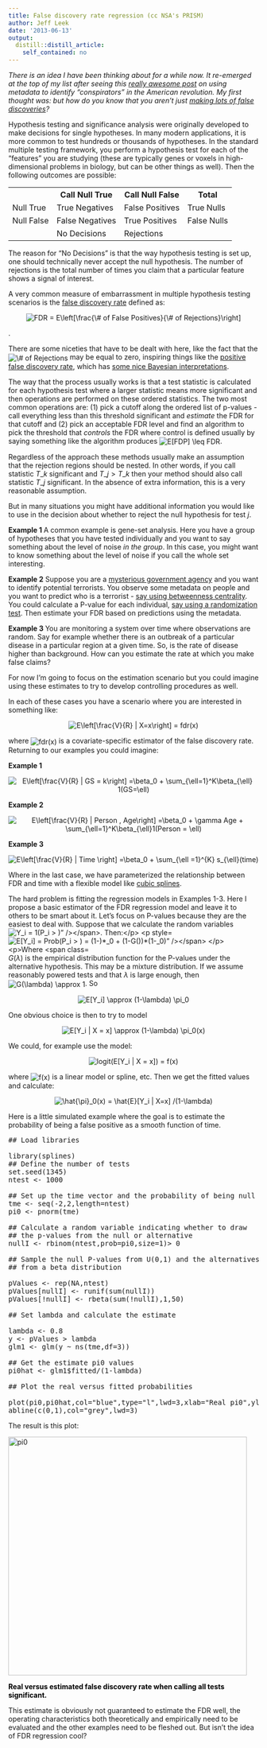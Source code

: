 ```yaml
---
title: False discovery rate regression (cc NSA's PRISM)
author: Jeff Leek
date: '2013-06-13'
output:
  distill::distill_article:
    self_contained: no
---
```


_There is an idea I have been thinking about for a while now. It re-emerged at the top of my list after seeing this [really awesome post](http://kieranhealy.org/blog/archives/2013/06/09/using-metadata-to-find-paul-revere/) on using metadata to identify "conspirators" in the American revolution. My first thought was: but how do you know that you aren't just [making lots of false discoveries](http://www.statsblogs.com/2013/06/07/how-likely-is-the-nsa-prism-program-to-catch-a-terrorist/)?_

Hypothesis testing and significance analysis were originally developed to make decisions for single hypotheses. In many modern applications, it is more common to test hundreds or thousands of hypotheses. In the standard multiple testing framework, you perform a hypothesis test for each of the "features" you are studying (these are typically genes or voxels in high-dimensional problems in biology, but can be other things as well). Then the following outcomes are possible:

<div class="table-responsive">
  <table  style="width:100%; "  class="easy-table easy-table-default " border="0">
    <tr>
      <th >
      </th>
      
      <th >
        Call Null True
      </th>
      
      <th >
        Call Null False
      </th>
      
      <th >
        Total
      </th>
    </tr>
    
    <tr>
      <td >
        Null True
      </td>
      
      <td >
        True Negatives
      </td>
      
      <td >
        False Positives
      </td>
      
      <td >
        True Nulls
      </td>
    </tr>
    
    <tr>
      <td >
        Null False
      </td>
      
      <td >
        False Negatives
      </td>
      
      <td >
        True Positives
      </td>
      
      <td >
        False Nulls
      </td>
    </tr>
    
    <tr>
      <td >
      </td>
      
      <td >
        No Decisions
      </td>
      
      <td >
        Rejections
      </td>
    </tr>
  </table>
</div>

The reason for "No Decisions" is that the way hypothesis testing is set up, one should technically never accept the null hypothesis. The number of rejections is the total number of times you claim that a particular feature shows a signal of interest.

A very common measure of embarrassment in multiple hypothesis testing scenarios is the [false discovery rate](http://www.pnas.org/content/100/16/9440.long) defined as:

<p style='text-align:center;'>
  <span class='MathJax_Preview'><img src='http://simplystatistics.org/wp-content/plugins/latex/cache/tex_8872a758f47a82b2e07e611dd230ce08.gif' style='vertical-align: middle; border: none;' class='tex' alt=" FDR = E\left[\frac{\# of False Positives}{\# of Rejections}\right] " /></span>
</p>.

There are some niceties that have to be dealt with here, like the fact that the <span class='MathJax_Preview'><img src='http://simplystatistics.org/wp-content/plugins/latex/cache/tex_ffd8d02b433631d1f60bb73a1d273664.gif' style='vertical-align: middle; border: none; ' class='tex' alt="\# of Rejections" /></span> may be equal to zero, inspiring things like the [positive false discovery rate](http://www.genomine.org/papers/directfdr.pdf), which has [some nice Bayesian interpretations](http://genomics.princeton.edu/storeylab/papers/Storey_Annals_2003.pdf).

The way that the process usually works is that a test statistic is calculated for each hypothesis test where a larger statistic means more significant and then operations are performed on these ordered statistics. The two most common operations are: (1) pick a cutoff along the ordered list of p-values - call everything less than this threshold significant and _estimate_ the FDR for that cutoff and (2) pick an acceptable FDR level and find an algorithm to pick the threshold that _controls_ the FDR where control is defined usually by saying something like the algorithm produces <span class='MathJax_Preview'><img src='http://simplystatistics.org/wp-content/plugins/latex/cache/tex_05efdcd0b987f4b9c9667b1b0ffe3e9c.gif' style='vertical-align: middle; border: none; ' class='tex' alt="E[FDP] \leq FDR" /></span>.

Regardless of the approach these methods usually make an assumption that the rejection regions should be nested. In other words, if you call statistic $T\_k$ significant and $T\_j > T\_k$ then your method should also call statistic $T\_j$ significant. In the absence of extra information, this is a very reasonable assumption.

But in many situations you might have additional information you would like to use in the decision about whether to reject the null hypothesis for test $j$.

**Example 1 **A common example is gene-set analysis. Here you have a group of hypotheses that you have tested individually and you want to say something about the level of noise _in the group_. In this case, you might want to know something about the level of noise if you call the whole set interesting.

**Example 2** Suppose you are a [mysterious government agency](http://www.nsa.gov/) and you want to identify potential terrorists. You observe some metadata on people and you want to predict who is a terrorist - [say using betweenness centrality](http://kieranhealy.org/blog/archives/2013/06/09/using-metadata-to-find-paul-revere/). You could calculate a P-value for each individual, [say using a randomization test](http://kieranhealy.org/blog/archives/2013/06/09/using-metadata-to-find-paul-revere/). Then estimate your FDR based on predictions using the metadata.

**Example 3 **You are monitoring a system over time where observations are random. Say for example whether there is an outbreak of a particular disease in a particular region at a given time. So, is the rate of disease higher than background. How can you estimate the rate at which you make false claims?

For now I'm going to focus on the estimation scenario but you could imagine using these estimates to try to develop controlling procedures as well.

In each of these cases you have a scenario where you are interested in something like:

<p style='text-align:center;'>
  <span class='MathJax_Preview'><img src='http://simplystatistics.org/wp-content/plugins/latex/cache/tex_6b9dec89fd15463535787dae9770a119.gif' style='vertical-align: middle; border: none;' class='tex' alt=" E\left[\frac{V}{R} | X=x\right] = fdr(x) " /></span>
</p>

where <span class='MathJax_Preview'><img src='http://simplystatistics.org/wp-content/plugins/latex/cache/tex_d050cb5977ffc8b20156a55d09523b37.gif' style='vertical-align: middle; border: none; ' class='tex' alt="fdr(x)" /></span> is a covariate-specific estimator of the false discovery rate. Returning to our examples you could imagine:

**Example 1**

<p style='text-align:center;'>
  <span class='MathJax_Preview'><img src='http://simplystatistics.org/wp-content/plugins/latex/cache/tex_1d320f0acb560fdcbb3a754382fdfff6.gif' style='vertical-align: middle; border: none;' class='tex' alt=" E\left[\frac{V}{R} | GS = k\right] =\beta_0 + \sum_{\ell=1}^K\beta_{\ell} 1(GS=\ell) " /></span>
</p>

**Example 2**

<p style='text-align:center;'>
  <span class='MathJax_Preview'><img src='http://simplystatistics.org/wp-content/plugins/latex/cache/tex_9098601d0984950edac65551f02c21d5.gif' style='vertical-align: middle; border: none;' class='tex' alt=" E\left[\frac{V}{R} | Person , Age\right] =\beta_0 + \gamma Age + \sum_{\ell=1}^K\beta_{\ell}1(Person = \ell)" /></span>
</p>

**Example 3**

<p style='text-align:center;'>
  <span class='MathJax_Preview'><img src='http://simplystatistics.org/wp-content/plugins/latex/cache/tex_f91ccbb594db69ad1f8c4a6ce55aafe7.gif' style='vertical-align: middle; border: none;' class='tex' alt=" E\left[\frac{V}{R} | Time \right] =\beta_0 + \sum_{\ell =1}^{K} s_{\ell}(time)" /></span>
</p>

Where in the last case, we have parameterized the relationship between FDR and time with a flexible model like [cubic splines](http://en.wikipedia.org/wiki/Spline_(mathematics)).

The hard problem is fitting the regression models in Examples 1-3. Here I propose a basic estimator of the FDR regression model and leave it to others to be smart about it. Let's focus on P-values because they are the easiest to deal with. Suppose that we calculate the random variables <span class='MathJax_Preview'><img src='http://simplystatistics.org/wp-content/plugins/latex/cache/tex_950d9b6e1b9ec640c200f498edce462e.gif' style='vertical-align: middle; border: none; ' class='tex' alt="Y_i = 1(P_i > \lambda)" /></span>. Then:

<p style='text-align:center;'>
  <span class='MathJax_Preview'><img src='http://simplystatistics.org/wp-content/plugins/latex/cache/tex_3fab11118e2a7046c2f292c6b8c4b02c.gif' style='vertical-align: middle; border: none;' class='tex' alt=" E[Y_i] = Prob(P_i > \lambda) = (1-\lambda)*\pi_0 + (1-G(\lambda))*(1-\pi_0)" /></span>
</p>

Where $G(\lambda)$ is the empirical distribution function for the P-values under the alternative hypothesis. This may be a mixture distribution. If we assume reasonably powered tests and that $\lambda$ is large enough, then <span class='MathJax_Preview'><img src='http://simplystatistics.org/wp-content/plugins/latex/cache/tex_bb81b1246a04daed40b29fbcb43af011.gif' style='vertical-align: middle; border: none; ' class='tex' alt="G(\lambda) \approx 1" /></span>. So

<p style='text-align:center;'>
  <span class='MathJax_Preview'><img src='http://simplystatistics.org/wp-content/plugins/latex/cache/tex_23e567c80909c623fb219119e166648f.gif' style='vertical-align: middle; border: none;' class='tex' alt=" E[Y_i] \approx (1-\lambda) \pi_0" /></span>
</p>

One obvious choice is then to try to model

<p style='text-align:center;'>
  <span class='MathJax_Preview'><img src='http://simplystatistics.org/wp-content/plugins/latex/cache/tex_3bbbbca2879079148f4c2e876c22c16e.gif' style='vertical-align: middle; border: none;' class='tex' alt=" E[Y_i | X = x] \approx (1-\lambda) \pi_0(x) " /></span>
</p>

We could, for example use the model:

<p style='text-align:center;'>
  <span class='MathJax_Preview'><img src='http://simplystatistics.org/wp-content/plugins/latex/cache/tex_f5a2a8626283bb4ffee57f4a841bf587.gif' style='vertical-align: middle; border: none;' class='tex' alt=" logit(E[Y_i | X = x]) = f(x)" /></span>
</p>

where <span class='MathJax_Preview'><img src='http://simplystatistics.org/wp-content/plugins/latex/cache/tex_50bbd36e1fd2333108437a2ca378be62.gif' style='vertical-align: middle; border: none; ' class='tex' alt="f(x)" /></span> is a linear model or spline, etc. Then we get the fitted values and calculate:

<p style='text-align:center;'>
  <span class='MathJax_Preview'><img src='http://simplystatistics.org/wp-content/plugins/latex/cache/tex_73bdc9e0e61a7d559c44b24d2ecd74cf.gif' style='vertical-align: middle; border: none;' class='tex' alt="\hat{\pi}_0(x) = \hat{E}[Y_i | X=x] /(1-\lambda)" /></span>
</p>

Here is a little simulated example where the goal is to estimate the probability of being a false positive as a smooth function of time.

<pre class="brush: r; title: ; notranslate" title="">## Load libraries

library(splines)
## Define the number of tests
set.seed(1345)
ntest &lt;- 1000

## Set up the time vector and the probability of being null
tme &lt;- seq(-2,2,length=ntest)
pi0 &lt;- pnorm(tme)

## Calculate a random variable indicating whether to draw
## the p-values from the null or alternative
nullI &lt;- rbinom(ntest,prob=pi0,size=1)&gt; 0

## Sample the null P-values from U(0,1) and the alternatives
## from a beta distribution

pValues &lt;- rep(NA,ntest)
pValues[nullI] &lt;- runif(sum(nullI))
pValues[!nullI] &lt;- rbeta(sum(!nullI),1,50)

## Set lambda and calculate the estimate

lambda &lt;- 0.8
y &lt;- pValues &gt; lambda
glm1 &lt;- glm(y ~ ns(tme,df=3))

## Get the estimate pi0 values
pi0hat &lt;- glm1$fitted/(1-lambda)

## Plot the real versus fitted probabilities

plot(pi0,pi0hat,col="blue",type="l",lwd=3,xlab="Real pi0",ylab="Fitted pi0")
abline(c(0,1),col="grey",lwd=3)
</pre>

The result is this plot:
  
<a href="http://simplystatistics.org/2013/06/13/false-discovery-rate-regression-cc-nsas-prism/pi0/" rel="attachment wp-att-1312"><img class="alignnone size-full wp-image-1312" alt="pi0" src="http://simplystatistics.org/wp-content/uploads/2013/05/pi0.png" width="480" height="480" srcset="http://simplystatistics.org/wp-content/uploads/2013/05/pi0-150x150.png 150w, http://simplystatistics.org/wp-content/uploads/2013/05/pi0-300x300.png 300w, http://simplystatistics.org/wp-content/uploads/2013/05/pi0.png 480w" sizes="(max-width: 480px) 100vw, 480px" /></a>

<span style="color: #000000;"><b>Real versus estimated false discovery rate when calling all tests significant.</b></span>

This estimate is obviously not guaranteed to estimate the FDR well, the operating characteristics both theoretically and empirically need to be evaluated and the other examples need to be fleshed out. But isn't the idea of FDR regression cool?
